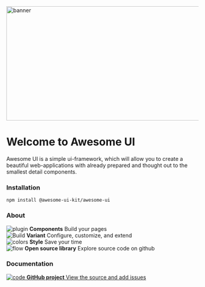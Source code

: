 
<Meta title="Documentation/Introduction" />

<style>
  {`
    .banner {
      padding: 40px 20px;
      min-height: 300px;
      position: relative;
      margin-bottom: 30px;
    } 

    .banner img {
      position: absolute;
      top: 0;
      left: 0;
      width: 100%;
      height: 300px;
      object-fit: cover;
    } 

    .banner-text-wrapper {
      max-width: 400px;
      position: relative;
    }

    .subheading {
      --mediumdark: '#999999';
      font-weight: 900;
      font-size: 13px;
      color: #999;
      letter-spacing: 6px;
      line-height: 24px;
      text-transform: uppercase;
      margin-bottom: 12px;
      margin-top: 40px;
    }

    .link-list {
      display: grid;
      grid-template-columns: 1fr;
      grid-template-rows: 1fr 1fr;
      row-gap: 10px;
    }

    @media (min-width: 620px) {
      .link-list {
        row-gap: 20px;
        column-gap: 20px;
        grid-template-columns: 1fr 1fr;
      }
    }

    @media all and (-ms-high-contrast:none) {
    .link-list {
        display: -ms-grid;
        -ms-grid-columns: 1fr 1fr;
        -ms-grid-rows: 1fr 1fr;
      }
    }

    .link-item {
      display: block;
      padding: 20px 30px 20px 15px;
      border: 1px solid #00000010;
      border-radius: 5px;
      transition: background 150ms ease-out, border 150ms ease-out, transform 150ms ease-out;
      color: #333333;
      display: flex;
      align-items: flex-start;
    }

    .link-item:hover {
      border-color: #1EA7FD50;
      transform: translate3d(0, -3px, 0);
      box-shadow: rgba(0, 0, 0, 0.08) 0 3px 10px 0;
    }

    .link-item:active {
      border-color: #1EA7FD;
      transform: translate3d(0, 0, 0);
    }

    .link-item strong {
      font-weight: 700;
      display: block;
      margin-bottom: 2px;
    }

    .link-item img {
      height: 40px;
      width: 40px;
      margin-right: 15px;
      flex: none;
    }

    .link-item span {
      font-size: 14px;
      line-height: 20px;
    }

    .tip {
      display: inline-block;
      border-radius: 1em;
      font-size: 11px;
      line-height: 12px;
      font-weight: 700;
      background: #E7FDD8;
      color: #66BF3C;
      padding: 4px 12px;
      margin-right: 10px;
      vertical-align: top;
    }

    .tip-wrapper {
      font-size: 13px;
      line-height: 20px;
      margin-top: 40px;
      margin-bottom: 40px;
    }

    .tip-wrapper code {
      font-size: 12px;
      display: inline-block;
    }
  `}
</style>

<div className="banner">
  <img src={Banner} alt="banner" width="1000" height="300" />
  <div className="banner-text-wrapper">
    <h1>Welcome to Awesome UI</h1>
    <p>
      Awesome UI is a simple ui-framework, which will allow you to create a
      beautiful web-applications with already prepared and thought out to the
      smallest detail components.
    </p>
  </div>
</div>

<h3 className="subheading">Installation</h3>

<code>npm install @awesome-ui-kit/awesome-ui</code>

<h3 className="subheading">About</h3>

<div className="link-list">
  <div className="link-item">
    <img src={Plugin} alt="plugin" />
    <span>
      <strong>Components</strong>
      Build your pages
    </span>
  </div>
  <div className="link-item">
    <img src={StackAlt} alt="Build" />
    <span>
      <strong>Variant</strong>
      Configure, customize, and extend
    </span>
  </div>
  <div className="link-item">
    <img src={Colors} alt="colors" />
    <span>
      <strong>Style</strong>
      Save your time
    </span>
  </div>
  <div className="link-item">
    <img src={Flow} alt="flow" />
    <span>
      <strong>Open source library</strong>
      Explore source code on github
    </span>
  </div>
</div>

<h3 className="subheading">Documentation</h3>

<div className="link-list">
  <a
    className="link-item"
    href="https://github.com/awesome-ui-kit/awesome-ui"
    target="_blank"
  >
    <img src={Code} alt="code" />
    <span>
      <strong>GitHub project</strong>
      View the source and add issues
    </span>
  </a>
</div>
